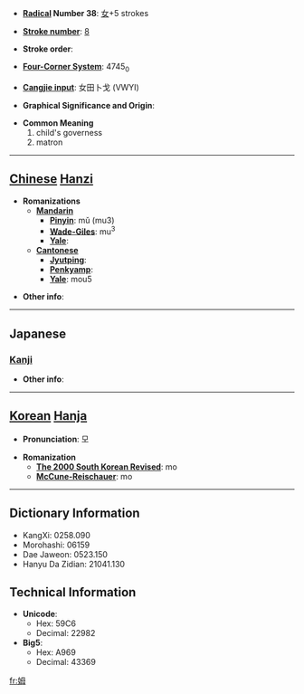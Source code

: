 * '''[[Wiktionary:Chinese radical index| Radical]] Number 38''': [[Wiktionary:Chinese radical index 女|女]]+5 strokes

* '''[[Wiktionary:Chinese total strokes index|Stroke number]]''': [[Wiktionary:Chinese total strokes index 8|8]]

* '''Stroke order''': 

* '''[[Wiktionary:Chinese four corner index|Four-Corner System]]''': 4745<sub>0</sub>

* '''[[Wiktionary:Chinese Cangjie index|Cangjie input]]''': 女田卜戈 (VWYI)

* '''Graphical Significance and Origin''': 

* '''Common Meaning'''
*#child's governess
*# matron


----

== [[Chinese]] [[Hanzi]] ==

* '''Romanizations'''
** '''[[Mandarin]]'''
*** '''[[Pinyin]]''': mǔ (mu3)
*** '''[[Wade-Giles]]''': mu<sup>3</sup>
*** '''[[Yale]]''': 
** '''[[Cantonese]]'''
*** '''[[Jyutping]]''':
*** '''[[Penkyamp]]''': 
*** '''[[Yale]]''': mou5

* '''Other info''': 

----

==Japanese==
===[[Kanji]]===
{{kanji|on readings=[[ぼ]] (bo), [[も]] (mo)
|kun readings=[[かしずき]] (kashizuki), [[うば]] (uba)
}}

* '''Other info''':  

----

== [[Korean]] [[Hanja]] ==

* '''Pronunciation''': 모

* '''Romanization'''
** '''[[The 2000 South Korean Revised Romanization|The 2000 South Korean Revised]]''': mo
** '''[[McCune-Reischauer]]''': mo

----

== Dictionary Information ==

* KangXi: 0258.090
* Morohashi: 06159
* Dae Jaweon: 0523.150
* Hanyu Da Zidian: 21041.130

== Technical Information ==

* '''Unicode''':
** Hex: 59C6
** Decimal: 22982
* '''Big5''':
** Hex: A969
** Decimal: 43369

[[fr:姆]]